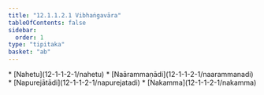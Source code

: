```yaml
---
title: "12.1.1.2.1 Vibhaṅgavāra"
tableOfContents: false
sidebar:
  order: 1
type: "tipitaka"
basket: "ab"
---
```



<DynamicBreadcrumb />



<TableOfContents>
* [Nahetu](12-1-1-2-1/nahetu)
* [Naārammaṇādi](12-1-1-2-1/naarammanadi)
* [Napurejātādi](12-1-1-2-1/napurejatadi)
* [Nakamma](12-1-1-2-1/nakamma)
</TableOfContents>